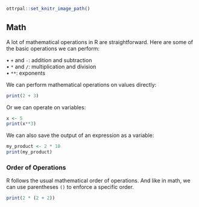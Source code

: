 ```r
ottrpal::set_knitr_image_path()
```

## Math 

A lot of mathematical operations in R are straightforward. Here are some of the basic operations we can perform:

• `+` and `-`: addition and subtraction \
• `*` and `/`: multiplication and division \
• `**`: exponents \

We can perform mathematical operations on values directly: \

```r
print(2 + 3)
```

Or we can operate on variables:

```r
x <- 5 
print(x**3)
```

We can also save the output of an expression as a variable:

```r
my_product <- 2 * 10
print(my_product)
```

### Order of Operations

R follows the usual mathematical order of operations. And like in math, we can use parentheses `()` to enforce a specific order.

```r
print(2 * (2 + 2))
```